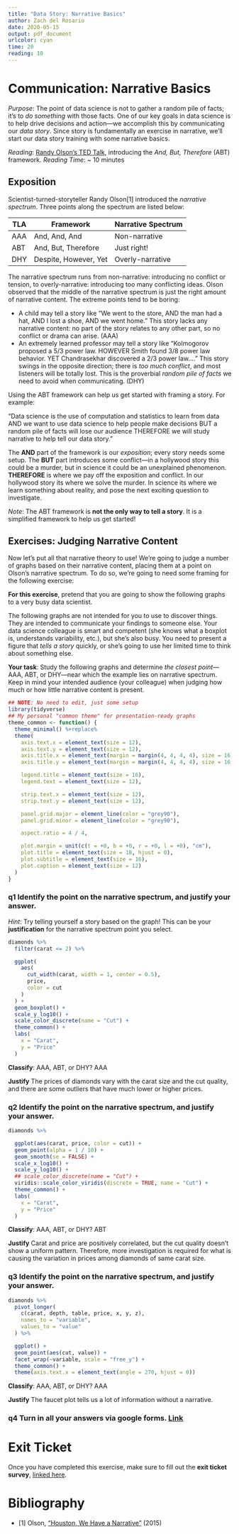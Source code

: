 ```yaml
---
title: "Data Story: Narrative Basics"
author: Zach del Rosario
date: 2020-05-15
output: pdf_document
urlcolor: cyan
time: 20
reading: 10
---
```


# Communication: Narrative Basics

*Purpose*: The point of data science is not to gather a random pile of facts;
it's to *do something* with those facts. One of our key goals in data science is
to help drive decisions and action---we accomplish this by communicating our
*data story*. Since story is fundamentally an exercise in narrative, we'll
start our data story training with some narrative basics.

*Reading*: [Randy Olson's TED Talk](https://www.youtube.com/watch?v=ERB7ITvabA4){target="_blank"}, introducing the *And, But, Therefore* (ABT) framework.
*Reading Time*: ~ 10 minutes


## Exposition

Scientist-turned-storyteller Randy Olson[1] introduced the *narrative spectrum*.
Three points along the spectrum are listed below:

| TLA | Framework | Narrative Spectrum |
|-----|-----|-----|
| AAA | And, And, And | Non-narrative |
| ABT | And, But, Therefore | Just right! |
| DHY | Despite, However, Yet | Overly-narrative |

The narrative spectrum runs from non-narrative: introducing no conflict or
tension, to overly-narrative: introducing too many conflicting ideas. Olson
observed that the middle of the narrative spectrum is just the right amount of
narrative content. The extreme points tend to be boring:

- A child may tell a story like "We went to the store, AND the man had a hat,
  AND I lost a shoe, AND we went home." This story lacks any narrative content:
  no part of the story relates to any other part, so no conflict or drama
  can arise. (AAA)
- An extremely learned professor may tell a story like "Kolmogorov proposed a
  5/3 power law. HOWEVER Smith found 3/8 power law behavior. YET Chandrasekhar
  discovered a 2/3 power law...." This story swings in the opposite direction;
  there is *too much conflict*, and most listeners will be totally lost. This is
  the proverbial *random pile of facts* we need to avoid when communicating.
  (DHY)

Using the ABT framework can help us get started with framing a story. For
example:

  "Data science is the use of computation and statistics to learn from data AND
  we want to use data science to help people make decisions BUT a random pile of
  facts will lose our audience THEREFORE we will study narrative to help tell
  our data story."

The **AND** part of the framework is our *exposition*; every story needs some
setup. The **BUT** part introduces some conflict---in a hollywood story this
could be a murder, but in science it could be an unexplained phenomenon.
**THEREFORE** is where we pay off the exposition and conflict. In our hollywood
story its where we solve the murder. In science its where we learn something
about reality, and pose the next exciting question to investigate.

*Note*: The ABT framework is **not the only way to tell a story**. It is a
simplified framework to help us get started!

## Exercises: Judging Narrative Content

Now let's put all that narrative theory to use! We're going to judge a number of
graphs based on their narrative content, placing them at a point on Olson's
narrative spectrum. To do so, we're going to need some framing for the following
exercise:

**For this exercise**, pretend that you are going to show the following graphs
to a very busy data scientist.

The following graphs are not intended for you to use to discover things. They
are intended to communicate your findings to someone else. Your data science
colleague is smart and competent (she knows what a boxplot is, understands
variability, etc.), but she's also busy. You need to present a figure that
*tells a story* quickly, or she's going to use her limited time to think about
something else.

**Your task**: Study the following graphs and determine *the closest
point*---AAA, ABT, or DHY---near which the example lies on narrative spectrum.
Keep in mind your intended audience (your colleague) when judging how much or
how little narrative content is present.

```r
## NOTE: No need to edit, just some setup
library(tidyverse)
## My personal "common theme" for presentation-ready graphs
theme_common <- function() {
  theme_minimal() %+replace%
  theme(
    axis.text.x = element_text(size = 12),
    axis.text.y = element_text(size = 12),
    axis.title.x = element_text(margin = margin(4, 4, 4, 4), size = 16),
    axis.title.y = element_text(margin = margin(4, 4, 4, 4), size = 16, angle = 90),

    legend.title = element_text(size = 16),
    legend.text = element_text(size = 12),

    strip.text.x = element_text(size = 12),
    strip.text.y = element_text(size = 12),

    panel.grid.major = element_line(color = "grey90"),
    panel.grid.minor = element_line(color = "grey90"),

    aspect.ratio = 4 / 4,

    plot.margin = unit(c(t = +0, b = +0, r = +0, l = +0), "cm"),
    plot.title = element_text(size = 18, hjust = 0),
    plot.subtitle = element_text(size = 16),
    plot.caption = element_text(size = 12)
  )
}
```

### __q1__ Identify the point on the narrative spectrum, and justify your answer.

*Hint*: Try telling yourself a story based on the graph! This can be your
**justification** for the narrative spectrum point you select.

```r
diamonds %>%
  filter(carat <= 2) %>%

  ggplot(
    aes(
      cut_width(carat, width = 1, center = 0.5),
      price,
      color = cut
    )
  ) +
  geom_boxplot() +
  scale_y_log10() +
  scale_color_discrete(name = "Cut") +
  theme_common() +
  labs(
    x = "Carat",
    y = "Price"
  )
```

**Classify**:
AAA, ABT, or DHY?
AAA

**Justify**
The prices of diamonds vary with the carat size and the cut quality, and there are some outliers that have much lower or higher prices. 

### __q2__ Identify the point on the narrative spectrum, and justify your answer.

```r
diamonds %>%

  ggplot(aes(carat, price, color = cut)) +
  geom_point(alpha = 1 / 10) +
  geom_smooth(se = FALSE) +
  scale_x_log10() +
  scale_y_log10() +
  ## scale_color_discrete(name = "Cut") +
  viridis::scale_color_viridis(discrete = TRUE, name = "Cut") +
  theme_common() +
  labs(
    x = "Carat",
    y = "Price"
  )
```

**Classify**:
AAA, ABT, or DHY?
ABT

**Justify**
Carat and price are positively correlated, but the cut quality doesn't show a uniform pattern. Therefore, more investigation is required for what is causing the variation in prices among diamonds of same carat size. 

### __q3__ Identify the point on the narrative spectrum, and justify your answer.

```r
diamonds %>%
  pivot_longer(
    c(carat, depth, table, price, x, y, z),
    names_to = "variable",
    values_to = "value"
  ) %>%

  ggplot() +
  geom_point(aes(cut, value)) +
  facet_wrap(~variable, scale = "free_y") +
  theme_common() +
  theme(axis.text.x = element_text(angle = 270, hjust = 0))
```

**Classify**:
AAA, ABT, or DHY?
AAA

**Justify**
The faucet plot tells us a lot of information without a narrative. 

### __q4__ Turn in all your answers via google forms. [Link](https://forms.gle/kHuT5oufUQA7jRWG8)

<!-- include-exit-ticket -->
# Exit Ticket
<!-- -------------------------------------------------- -->

Once you have completed this exercise, make sure to fill out the **exit ticket survey**, [linked here](https://docs.google.com/forms/d/e/1FAIpQLSeuq2LFIwWcm05e8-JU84A3irdEL7JkXhMq5Xtoalib36LFHw/viewform?usp=pp_url&entry.693978880=e-comm02-story-basics-assignment.Rmd).

# Bibliography
<!-- -------------------------------------------------- -->

- [1] Olson, ["Houston, We Have a Narrative"](http://scienceneedsstory.com/) (2015)
